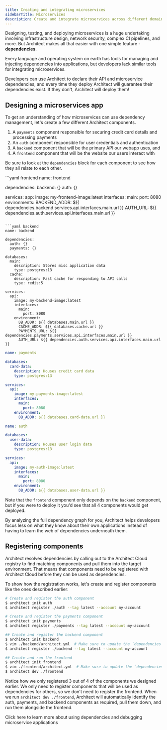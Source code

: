 ```yaml
---
title: Creating and integrating microservices
sidebarTitle: Microservices
description: Create and integrate microservices across different domains and repositories
---
```


Designing, testing, and deploying microservices is a huge undertaking involving infrastructure design,
network security, complex CI pipelines, and more. But Architect makes all that easier with one simple
feature - **dependencies**.

Every language and operating system on earth has tools for managing and injecting dependencies into
applications, but developers lack similar tools for integrating microservices.

Developers can use Architect to declare their API and microservice dependencies, and every time they
deploy Architect will guarantee their dependencies exist. If they don't, Architect will deploy them!

## Designing a microservices app

To get an understanding of how microservices can use dependency management, let's create a few different
Architect components.

1. A `payments` component responsible for securing credit card details and processing payments
2. An `auth` component responsible for user credentials and authentication
3. A `backend` component that will be the primary API our webapp uses, and
4. A `frontend` component that will be the website our users interact with

Be sure to look at the `dependencies` block for each component to see how they all relate to each other.

<CodeGroup>
```yaml frontend
name: frontend

dependencies:
  backend: {}
  auth: {}

services:
  app:
    image: my-frontend-image:latest
    interfaces:
      main:
        port: 8080
    environments:
      BACKEND_ADDR: ${{ dependencies.backend.services.api.interfaces.main.url }}
      AUTH_URL: ${{ dependencies.auth.services.api.interfaces.main.url }}
```

```yaml backend
name: backend

dependencies:
  auth: {}
  payments: {}

databases:
  main:
    description: Stores misc application data
    type: postgres:13
  cache:
    description: Fast cache for responding to API calls
    type: redis:5

services:
  api:
    image: my-backend-image:latest
    interfaces:
      main:
        port: 8080
    environment:
      DB_ADDR: ${{ databases.main.url }}
      CACHE_ADDR: ${{ databases.cache.url }}
      PAYMENTS_URL: ${{ dependencies.payments.services.api.interfaces.main.url }}
      AUTH_URL: ${{ dependencies.auth.services.api.interfaces.main.url }}
```

```yaml payments
name: payments

databases:
  card-data:
    description: Houses credit card data
    type: postgres:13

services:
  api:
    image: my-payments-image:latest
    interfaces:
      main:
        port: 8080
    environment:
      DB_ADDR: ${{ databases.card-data.url }}
```

```yaml auth
name: auth

databases:
  user-data:
    description: Houses user login data
    type: postgres:13

services:
  api:
    image: my-auth-image:latest
    interfaces:
      main:
        port: 8080
    environment:
      DB_ADDR: ${{ databases.user-data.url }}
```
</CodeGroup>

Note that the `frontend` component only depends on the `backend` component, but if you were to deploy
it you'd see that all 4 components would get deployed. 

By analyzing the full dependency graph for you, Architect helps developers focus less on what they know
about their own applications instead of having to learn the web of dependencies underneath them.

## Registering components

Architect resolves dependencies by calling out to the Architect Cloud registry to find matching components
and pull them into the target environment. That means that components need to be registered with Architect
Cloud before they can be used as dependencies.

To show how the registration works, let's create and register components like the ones described earlier:

```sh
# Create and register the auth component
$ architect init auth
$ architect register ./auth --tag latest --account my-account

# Create and register the payments component
$ architect init payments
$ architect register ./payments --tag latest --account my-account

## Create and register the backend component
$ architect init backend
$ vim ./backend/architect.yml  # Make sure to update the `dependencies` to include the `auth` and `payments` components
$ architect register ./backend --tag latest --account my-account

## Create and run the frontend
$ architect init frontend
$ vim ./frontend/architect.yml  # Make sure to update the `dependencies` to include the `backend` component
$ architect dev ./frontend
```

Notice how we only registered 3 out of 4 of the components we designed earlier. We only need to register
components that will be used as dependencies for others, so we don't need to register the frontend. When
we run `architect dev ./frontend`, Architect will automatically identify the auth, payments, and backend
components as required, pull them down, and run them alongside the frontend.

<Card title="Learn more about dependencies" icon="link" href="/components/dependencies">
  Click here to learn more about using dependencies and debugging microservice applications
</Card>
